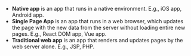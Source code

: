 - **Native app** is an app that runs in a native environment. E.g., iOS app, Android app.
- **Single Page App** is an app that runs in a web browser, which updates the page with the new data from the server without loading entire new pages. E.g., React DOM app, Vue app.
- **Traditional web app** is an app that renders and updates pages by the web server alone. E.g., JSP, PHP.
